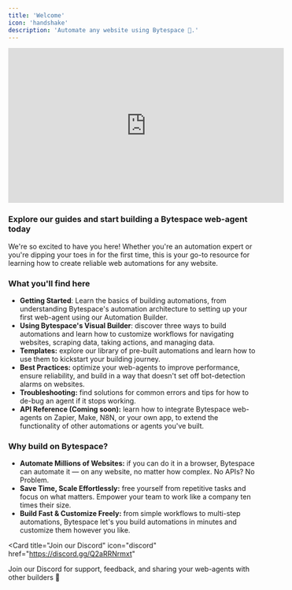 ```yaml
---
title: 'Welcome'
icon: 'handshake'
description: 'Automate any website using Bytespace 🚀.'
---
```


<iframe
  width="560"
  height="315"
  src="https://www.youtube.com/embed/QpovlqBSlFU"
  title="Welcome to Bytespace"
  frameBorder="0"
  allow="accelerometer; autoplay; clipboard-write; encrypted-media; gyroscope; picture-in-picture"
  allowFullScreen
  style={{ width: '100%', borderRadius: '0.5rem' }}
></iframe>

### Explore our guides and start building a Bytespace web-agent today

We're so excited to have you here! Whether you're an automation expert or you're dipping your toes in for the first time, this is your go-to resource for learning how to create reliable web automations for any website.

### What you'll find here

- **Getting Started**: Learn the basics of building automations, from understanding Bytespace's automation architecture to setting up your first web-agent using our Automation Builder.
- **Using Bytespace's Visual Builder**: discover three ways to build automations and learn how to customize workflows for navigating websites, scraping data, taking actions, and managing data.
- **Templates:** explore our library of pre-built automations and learn how to use them to kickstart your building journey.
- **Best Practices:** optimize your web-agents to improve performance, ensure reliability, and build in a way that doesn't set off bot-detection alarms on websites.
- **Troubleshooting:** find solutions for common errors and tips for how to de-bug an agent if it stops working.
- **API Reference (Coming soon):** learn how to integrate Bytespace web-agents on Zapier, Make, N8N, or your own app, to extend the functionality of other automations or agents you've built.

### Why build on Bytespace?

- **Automate Millions of Websites:** if you can do it in a browser, Bytespace can automate it — on any website, no matter how complex. No APIs? No Problem.
- **Save Time, Scale Effortlessly:** free yourself from repetitive tasks and focus on what matters. Empower your team to work like a company ten times their size.
- **Build Fast & Customize Freely:** from simple workflows to multi-step automations, Bytespace let's you build automations in minutes and customize them however you like.

<Card
  title="Join our Discord"
  icon="discord"
  href="https://discord.gg/Q2aRRNrmxt"
>
  Join our Discord for support, feedback, and sharing your web-agents with other builders 🤙
</Card> 